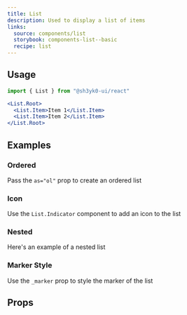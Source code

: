 ```yaml
---
title: List
description: Used to display a list of items
links:
  source: components/list
  storybook: components-list--basic
  recipe: list
---
```


<ExampleTabs name="list-basic" />

## Usage

```jsx
import { List } from "@sh3yk0-ui/react"
```

```jsx
<List.Root>
  <List.Item>Item 1</List.Item>
  <List.Item>Item 2</List.Item>
</List.Root>
```

## Examples

### Ordered

Pass the `as="ol"` prop to create an ordered list

<ExampleTabs name="list-ordered" />

### Icon

Use the `List.Indicator` component to add an icon to the list

<ExampleTabs name="list-with-icon" />

### Nested

Here's an example of a nested list

<ExampleTabs name="list-nested" />

### Marker Style

Use the `_marker` prop to style the marker of the list

<ExampleTabs name="list-with-marker-style" />

## Props

<PropTable component="List" part="Root" />

